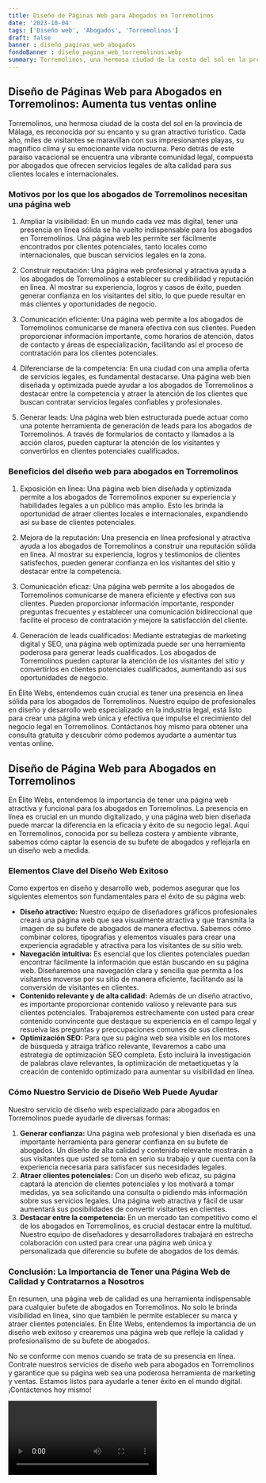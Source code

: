 ```yaml
---
title: Diseño de Páginas Web para Abogados en Torremolinos
date: '2023-10-04'
tags: ['Diseño web', 'Abogados', 'Torremolinos']
draft: false
banner : diseño_paginas_web_abogados
fondoBanner : diseño_pagina_web_torremolinos.webp
summary: Torremolinos, una hermosa ciudad de la costa del sol en la provincia de Málaga, es reconocida por su encanto y su gran atractivo turístico. Cada año, miles de visitantes se maravillan con sus impresionantes playas, su magnífico clima y su emocionante vida nocturna. Pero detrás de este paraíso vacacional se encuentra una vibrante comunidad legal, compuesta por abogados que ofrecen servicios legales de alta calidad para sus clientes locales e internacionales. 
---
```


## Diseño de Páginas Web para Abogados en Torremolinos: Aumenta tus ventas online

Torremolinos, una hermosa ciudad de la costa del sol en la provincia de Málaga, es reconocida por su encanto y su gran atractivo turístico. Cada año, miles de visitantes se maravillan con sus impresionantes playas, su magnífico clima y su emocionante vida nocturna. Pero detrás de este paraíso vacacional se encuentra una vibrante comunidad legal, compuesta por abogados que ofrecen servicios legales de alta calidad para sus clientes locales e internacionales. 

### Motivos por los que los abogados de Torremolinos necesitan una página web
1. Ampliar la visibilidad: En un mundo cada vez más digital, tener una presencia en línea sólida se ha vuelto indispensable para los abogados en Torremolinos. Una página web les permite ser fácilmente encontrados por clientes potenciales, tanto locales como internacionales, que buscan servicios legales en la zona.

2. Construir reputación: Una página web profesional y atractiva ayuda a los abogados de Torremolinos a establecer su credibilidad y reputación en línea. Al mostrar su experiencia, logros y casos de éxito, pueden generar confianza en los visitantes del sitio, lo que puede resultar en más clientes y oportunidades de negocio.

3. Comunicación eficiente: Una página web permite a los abogados de Torremolinos comunicarse de manera efectiva con sus clientes. Pueden proporcionar información importante, como horarios de atención, datos de contacto y áreas de especialización, facilitando así el proceso de contratación para los clientes potenciales.

4. Diferenciarse de la competencia: En una ciudad con una amplia oferta de servicios legales, es fundamental destacarse. Una página web bien diseñada y optimizada puede ayudar a los abogados de Torremolinos a destacar entre la competencia y atraer la atención de los clientes que buscan contratar servicios legales confiables y profesionales.

5. Generar leads: Una página web bien estructurada puede actuar como una potente herramienta de generación de leads para los abogados de Torremolinos. A través de formularios de contacto y llamados a la acción claros, pueden capturar la atención de los visitantes y convertirlos en clientes potenciales cualificados.

### Beneficios del diseño web para abogados en Torremolinos
1. Exposición en línea: Una página web bien diseñada y optimizada permite a los abogados de Torremolinos exponer su experiencia y habilidades legales a un público más amplio. Esto les brinda la oportunidad de atraer clientes locales e internacionales, expandiendo así su base de clientes potenciales.

2. Mejora de la reputación: Una presencia en línea profesional y atractiva ayuda a los abogados de Torremolinos a construir una reputación sólida en línea. Al mostrar su experiencia, logros y testimonios de clientes satisfechos, pueden generar confianza en los visitantes del sitio y destacar entre la competencia.

3. Comunicación eficaz: Una página web permite a los abogados de Torremolinos comunicarse de manera eficiente y efectiva con sus clientes. Pueden proporcionar información importante, responder preguntas frecuentes y establecer una comunicación bidireccional que facilite el proceso de contratación y mejore la satisfacción del cliente.

4. Generación de leads cualificados: Mediante estrategias de marketing digital y SEO, una página web optimizada puede ser una herramienta poderosa para generar leads cualificados. Los abogados de Torremolinos pueden capturar la atención de los visitantes del sitio y convertirlos en clientes potenciales cualificados, aumentando así sus oportunidades de negocio.

En Élite Webs, entendemos cuán crucial es tener una presencia en línea sólida para los abogados de Torremolinos. Nuestro equipo de profesionales en diseño y desarrollo web especializado en la industria legal, está listo para crear una página web única y efectiva que impulse el crecimiento del negocio legal en Torremolinos. Contáctanos hoy mismo para obtener una consulta gratuita y descubrir cómo podemos ayudarte a aumentar tus ventas online.

<GifSeo />

<Cta />

## Diseño de Página Web para Abogados en Torremolinos

En Élite Webs, entendemos la importancia de tener una página web atractiva y funcional para los abogados en Torremolinos. La presencia en línea es crucial en un mundo digitalizado, y una página web bien diseñada puede marcar la diferencia en la eficacia y éxito de su negocio legal. Aquí en Torremolinos, conocida por su belleza costera y ambiente vibrante, sabemos cómo captar la esencia de su bufete de abogados y reflejarla en un diseño web a medida.

### Elementos Clave del Diseño Web Exitoso

Como expertos en diseño y desarrollo web, podemos asegurar que los siguientes elementos son fundamentales para el éxito de su página web:

- **Diseño atractivo:** Nuestro equipo de diseñadores gráficos profesionales creará una página web que sea visualmente atractiva y que transmita la imagen de su bufete de abogados de manera efectiva. Sabemos cómo combinar colores, tipografías y elementos visuales para crear una experiencia agradable y atractiva para los visitantes de su sitio web.
- **Navegación intuitiva:** Es esencial que los clientes potenciales puedan encontrar fácilmente la información que están buscando en su página web. Diseñaremos una navegación clara y sencilla que permita a los visitantes moverse por su sitio de manera eficiente, facilitando así la conversión de visitantes en clientes.
- **Contenido relevante y de alta calidad:** Además de un diseño atractivo, es importante proporcionar contenido valioso y relevante para sus clientes potenciales. Trabajaremos estrechamente con usted para crear contenido convincente que destaque su experiencia en el campo legal y resuelva las preguntas y preocupaciones comunes de sus clientes.
- **Optimización SEO:** Para que su página web sea visible en los motores de búsqueda y atraiga tráfico relevante, llevaremos a cabo una estrategia de optimización SEO completa. Esto incluirá la investigación de palabras clave relevantes, la optimización de metaetiquetas y la creación de contenido optimizado para aumentar su visibilidad en línea.

### Cómo Nuestro Servicio de Diseño Web Puede Ayudar

Nuestro servicio de diseño web especializado para abogados en Torremolinos puede ayudarle de diversas formas:

1. **Generar confianza:** Una página web profesional y bien diseñada es una importante herramienta para generar confianza en su bufete de abogados. Un diseño de alta calidad y contenido relevante mostrarán a sus visitantes que usted se toma en serio su trabajo y que cuenta con la experiencia necesaria para satisfacer sus necesidades legales.
2. **Atraer clientes potenciales:** Con un diseño web eficaz, su página captará la atención de clientes potenciales y los motivará a tomar medidas, ya sea solicitando una consulta o pidiendo más información sobre sus servicios legales. Una página web atractiva y fácil de usar aumentará sus posibilidades de convertir visitantes en clientes.
3. **Destacar entre la competencia:** En un mercado tan competitivo como el de los abogados en Torremolinos, es crucial destacar entre la multitud. Nuestro equipo de diseñadores y desarrolladores trabajará en estrecha colaboración con usted para crear una página web única y personalizada que diferencie su bufete de abogados de los demás.

### Conclusión: La Importancia de Tener una Página Web de Calidad y Contratarnos a Nosotros

En resumen, una página web de calidad es una herramienta indispensable para cualquier bufete de abogados en Torremolinos. No solo le brinda visibilidad en línea, sino que también le permite establecer su marca y atraer clientes potenciales. En Élite Webs, entendemos la importancia de un diseño web exitoso y crearemos una página web que refleje la calidad y profesionalismo de su bufete de abogados.

No se conforme con menos cuando se trata de su presencia en línea. Contrate nuestros servicios de diseño web para abogados en Torremolinos y garantice que su página web sea una poderosa herramienta de marketing y ventas. Estamos listos para ayudarle a tener éxito en el mundo digital. ¡Contáctenos hoy mismo!

<Video />

<CtaBot job='Abogados' city='Torremolinos'/>

<Gmaps query='Torremolinos+españa+maps' />